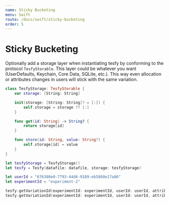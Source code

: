 ```yaml
---
name: Sticky Bucketing
menu: Swift
route: /docs/swift/sticky-bucketing
order: 5
---
```


# Sticky Bucketing

Optionally add a storage layer when instantiating tesfy by conforming to the protocol `TesfyStorable`. This layer could be whatever you want (UserDefaults, Keychain, Core Data, SQLite, etc.). This way even allocation or attributes changes in users will stick with the same variation.

```swift
class TesfyStorage: TesfyStorable {
    var storage: [String: String]

    init(storage: [String: String]? = [:]) {
        self.storage = storage ?? [:]
    }

    func get(id: String) -> String? {
        return storage[id]
    }

    func store(id: String, value: String?) {
        self.storage[id] = value
    }
}

let tesfyStorage = TesfyStorage()
let tesfy = Tesfy(datafile: datafile, storage: tesfyStorage)

let userId = "676380e0-7793-44d6-9189-eb5868e17a86"
let experimentId = "experiment-2"

tesfy.getVariationId(experimentId: experimentId, userId: userId, attributes: "{ \"countryCode\": \"us\" }") // "0"
tesfy.getVariationId(experimentId: experimentId, userId: userId, attributes: "{ \"countryCode\": \"ve\" }") // "0"
```
